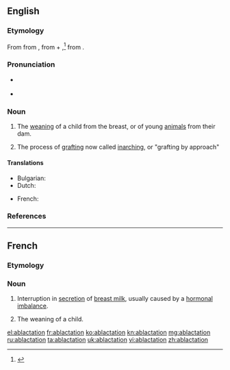 ==English==

===Etymology===
From {{etyl|enm}} {{term|ablactacioun|lang=enm}} from {{etyl|LL.}} {{term|ablactatio|lang=la}}, {{term|ablacto|ablactō|to wean|lang=la}} from {{etyl|la}} {{term|ab||without|lang=la}} + {{term|lacto||suckle|lang=la}},<ref name=SOED>{{reference-book | last =| first = | authorlink =  | coauthors =  | editor =Brown, Lesley  | others =  | title = The Shorter Oxford English Dictionary | origdate =  | origyear = 1933| origmonth =  | url =  | format =  | accessdate =  | accessyear =  | accessmonth =  | edition = 5th | date =  | year =2003| month =  | publisher =Oxford University Press  | location =Oxford, UK | language =  | id =  | doi = | isbn =978-0-19-860575-7 | lccn = | ol = | pages =5| chapter =  | chapterurl =  | quote =}}</ref> from {{term|lac||milk|lang=la}}.

===Pronunciation===
* {{a|US}} {{IPA|/ˌæb.ˌlæk.ˈteɪ.ʃən/}}
* {{rhymes|eɪʃən}}

===Noun===
{{en-noun}}

# The [[weaning]] of a child from the breast, or of young [[animal]]s from their dam.
# {{obsolete|horticulture}} The process of [[grafting]] now called [[inarching]], or "grafting by approach"

====Translations====
{{trans-top|weaning}}
* Bulgarian: {{t-|bg|аблактация|f|tr=ablaktátsiya}}
* Dutch: {{t-|nl|borstvoeding|f}}
{{trans-mid}}
* French: {{t+|fr|sevrage|m}}
{{trans-bottom}}

===References===
<references/>

----

==French==

===Etymology===
{{prefix|ab|lactation|lang=fr}}

===Noun===
{{fr-noun|f}}

# {{medicine}} Interruption in [[secretion]] of [[breast milk]], usually caused by a [[hormonal]] [[imbalance]].
# {{medicine|archaic|lang=fr}} The weaning of a child.

[[el:ablactation]]
[[fr:ablactation]]
[[ko:ablactation]]
[[kn:ablactation]]
[[mg:ablactation]]
[[ru:ablactation]]
[[ta:ablactation]]
[[uk:ablactation]]
[[vi:ablactation]]
[[zh:ablactation]]